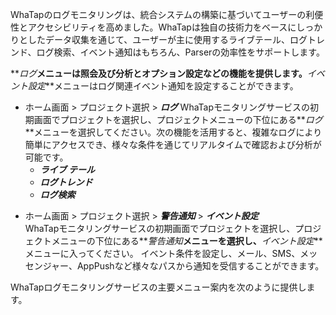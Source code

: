 WhaTapのログモニタリングは、統合システムの構築に基づいてユーザーの利便性とアクセシビリティを高めました。WhaTapは独自の技術力をベースにしっかりとしたデータ収集を通じて、ユーザーが主に使用するライブテール、ログトレンド、ログ検索、イベント通知はもちろん、Parserの効率性をサポートします。 

**_ログ_**メニューは照会及び分析とオプション設定などの機能を提供します。**_イベント設定_**メニューはログ関連イベント通知を設定することができます。

-   ホーム画面 > プロジェクト選択 > **_ログ_**
    WhaTapモニタリングサービスの初期画面でプロジェクトを選択し、プロジェクトメニューの下位にある**_ログ_**メニューを選択してください。次の機能を活用すると、複雑なログにより簡単にアクセスでき、様々な条件を通じてリアルタイムで確認および分析が可能です。 
    -   **_ライブ テール_**
    -   **_ログトレンド_**
    -   **_ログ検索_**

<!-- * ***설정*** -->

-   ホーム画面 > プロジェクト選択 > **_警告通知_** > **_イベント設定_**<br/>
    WhaTapモニタリングサービスの初期画面でプロジェクトを選択し、プロジェクトメニューの下位にある**_警告通知_**メニューを選択し、**_イベント設定_**メニューに入ってください。 イベント条件を設定し、メール、SMS、メッセンジャー、AppPushなど様々なパスから通知を受信することができます。

WhaTapログモニタリングサービスの主要メニュー案内を次のように提供します。


<DocCardList/>
